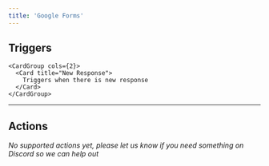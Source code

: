 ```yaml
---
title: 'Google Forms'
---
```


## Triggers


    <CardGroup cols={2}>
      <Card title="New Response">
        Triggers when there is new response
      </Card>
    </CardGroup>
  

---

## Actions

*No supported actions yet, please let us know if you need something on Discord so we can help out* 

